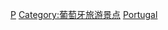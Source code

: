 {{Catnav|頁面分類|地理|大洲|欧洲|欧洲世界遗产}}
{{Catnav|頁面分類|地理|国家|欧洲国家|葡萄牙}}
{{Commonscat|World Heritage Sites in Portugal}}

[[Category:欧洲和北美地区世界遗产|P]]
[[Category:葡萄牙旅游景点|Category:葡萄牙旅游景点]]
[[Category:各國世界遺產|Portugal]]